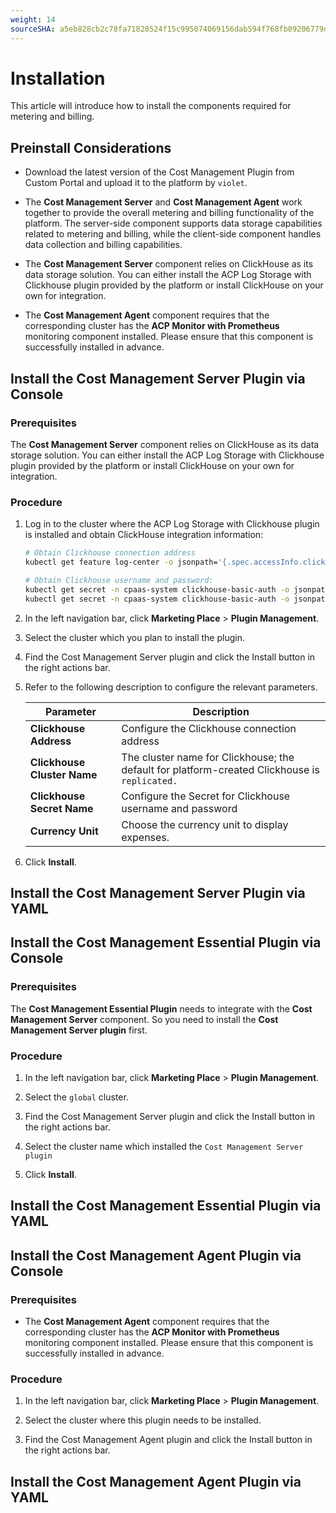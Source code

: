 ```yaml
---
weight: 14
sourceSHA: a5eb828cb2c78fa71828524f15c995074069156dab594f768fb09206779dc686
---
```


# Installation

This article will introduce how to install the components required for metering and billing.



## Preinstall Considerations

- Download the latest version of the Cost Management Plugin from Custom Portal and upload it to the platform by `violet`.

- The **Cost Management Server** and **Cost Management Agent** work together to provide the overall metering and billing functionality of the platform. The server-side component supports data storage capabilities related to metering and billing, while the client-side component handles data collection and billing capabilities.

- The **Cost Management Server** component relies on ClickHouse as its data storage solution. You can either install the ACP Log Storage with Clickhouse plugin provided by the platform or install ClickHouse on your own for integration.

- The **Cost Management Agent** component requires that the corresponding cluster has the **ACP Monitor with Prometheus** monitoring component installed. Please ensure that this component is successfully installed in advance.

## Install the Cost Management Server Plugin via Console

### Prerequisites

The **Cost Management Server** component relies on ClickHouse as its data storage solution. You can either install the ACP Log Storage with Clickhouse plugin provided by the platform or install ClickHouse on your own for integration.

### Procedure

1. Log in to the cluster where the ACP Log Storage with Clickhouse plugin is installed and obtain ClickHouse integration information:

   ```bash
   # Obtain Clickhouse connection address
   kubectl get feature log-center -o jsonpath='{.spec.accessInfo.clickhouse.address}'

   # Obtain Clickhouse username and password:
   kubectl get secret -n cpaas-system clickhouse-basic-auth -o jsonpath={.data.username}|base64 -d
   kubectl get secret -n cpaas-system clickhouse-basic-auth -o jsonpath={.data.password}|base64 -d
   ```

2. In the left navigation bar, click **Marketing Place** > **Plugin Management**.

3. Select the cluster which you plan to install the plugin.

4. Find the Cost Management Server plugin and click the Install button in the right actions bar.

5. Refer to the following description to configure the relevant parameters.

   | Parameter                  | Description                                                               |
   | -------------------------- | ----------------------------------------------------------------------- |
   | **Clickhouse Address**     | Configure the Clickhouse connection address                               |
   | **Clickhouse Cluster Name**| The cluster name for Clickhouse; the default for platform-created Clickhouse is `replicated.` |
   | **Clickhouse Secret Name** | Configure the Secret for Clickhouse username and password               |
   | **Currency Unit**          | Choose the currency unit to display expenses.                            |

6. Click **Install**.

## Install the Cost Management Server Plugin via YAML

## Install the Cost Management Essential Plugin via Console

### Prerequisites

The **Cost Management Essential Plugin** needs to integrate with the **Cost Management Server** component. So you need to install the **Cost Management Server plugin**   first.

### Procedure

1. In the left navigation bar, click **Marketing Place** > **Plugin Management**.

2. Select the `global` cluster.

3. Find the Cost Management Server plugin and click the Install button in the right actions bar.

4. Select the cluster name which installed the `Cost Management Server plugin`

5. Click **Install**.

## Install the Cost Management Essential Plugin via YAML


## Install the Cost Management Agent Plugin via Console

### Prerequisites

- The **Cost Management Agent** component requires that the corresponding cluster has the **ACP Monitor with Prometheus** monitoring component installed. Please ensure that this component is successfully installed in advance.

### Procedure

1. In the left navigation bar, click **Marketing Place** > **Plugin Management**.

2. Select the cluster where this plugin needs to be installed.

3. Find the Cost Management Agent plugin and click the Install button in the right actions bar.

## Install the Cost Management Agent Plugin via YAML
